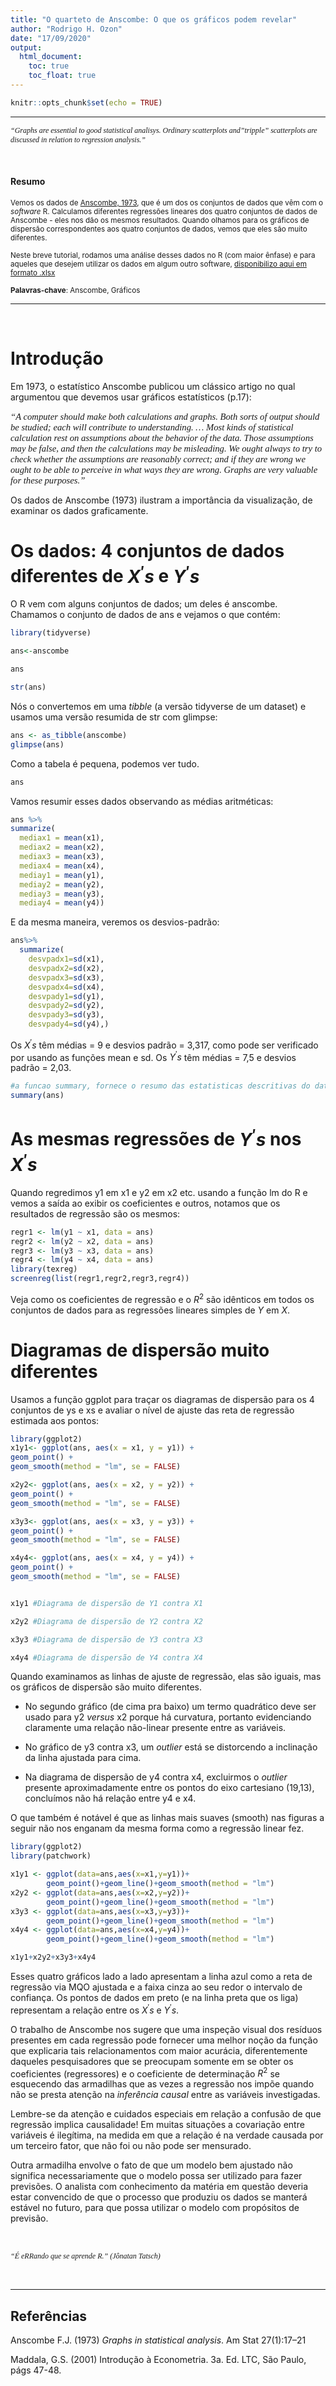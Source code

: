 ```yaml
---
title: "O quarteto de Anscombe: O que os gráficos podem revelar"
author: "Rodrigo H. Ozon"
date: "17/09/2020"
output:
  html_document:
    toc: true
    toc_float: true
---
```


```r
knitr::opts_chunk$set(echo = TRUE)
```

***


<p style="font-family: times, serif; font-size:9pt; font-style:italic">
"Graphs are essential to good statistical analisys. Ordinary scatterplots and "tripple" scatterplots are discussed in relation to regression analysis."
</p>

&nbsp;

#### Resumo

<small>Vemos os dados de [Anscombe, 1973](https://www.sjsu.edu/faculty/gerstman/StatPrimer/anscombe1973.pdf), que é um dos
os conjuntos de dados que vêm com o _software_ R. Calculamos diferentes regressões lineares dos quatro conjuntos de dados de Anscombe - eles nos dão os mesmos resultados. 
Quando olhamos para os gráficos de dispersão correspondentes aos quatro conjuntos de dados, vemos que eles são muito diferentes.

Neste breve tutorial, rodamos uma análise desses dados no R (com maior ênfase) e para aqueles que desejem utilizar os dados em algum outro software, [disponibilizo aqui em formato .xlsx](https://github.com/rhozon/Introdu-o-Econometria-com-Excel/blob/master/Ascombe%20(1973).xlsx?raw=true)

**Palavras-chave**: Anscombe, Gráficos </small>



***

&nbsp;

# Introdução

Em 1973, o estatístico Anscombe publicou um clássico artigo no qual argumentou que
devemos usar gráficos estatísticos (p.17):

<p style="font-family: times, serif; font-size:11pt; font-style:italic">
  "A computer should make both calculations and graphs. Both sorts of output should be
studied; each will contribute to understanding. ... Most kinds of statistical calculation rest on assumptions about the behavior of the data. Those assumptions may be false, and then the calculations may be misleading. We ought always to try to check whether the assumptions are reasonably correct; and if they are wrong we ought to be able to perceive in what ways they are wrong. Graphs are very valuable for these purposes."
</p>

Os dados de Anscombe (1973) ilustram a importância da visualização, de examinar os dados graficamente.

# Os dados: 4 conjuntos de dados diferentes de $X^{'}s$ e $Y^{'}s$

O R vem com alguns conjuntos de dados; um deles é anscombe. Chamamos o conjunto de dados de ans e vejamos o que contém:

```r

library(tidyverse)

ans<-anscombe

ans

str(ans)

```

Nós o convertemos em uma _tibble_ (a versão tidyverse de um dataset) e usamos uma versão resumida de str com glimpse:

```r
ans <- as_tibble(anscombe)
glimpse(ans)
```

Como a tabela é pequena, podemos ver tudo.

```r
ans
```

Vamos resumir esses dados observando as médias aritméticas:

```r
ans %>%
summarize(
  mediax1 = mean(x1),
  mediax2 = mean(x2),
  mediax3 = mean(x3),
  mediax4 = mean(x4),
  mediay1 = mean(y1),
  mediay2 = mean(y2),
  mediay3 = mean(y3),
  mediay4 = mean(y4))
```

E da mesma maneira, veremos os desvios-padrão:

```r
ans%>%
  summarize(
    desvpadx1=sd(x1),
    desvpadx2=sd(x2),
    desvpadx3=sd(x3),
    desvpadx4=sd(x4),
    desvpady1=sd(y1),
    desvpady2=sd(y2),
    desvpady3=sd(y3),
    desvpady4=sd(y4),)
```


Os $X^{'}s$ têm médias = 9 e desvios padrão = 3,317, como pode ser verificado por
usando as funções mean e sd. Os $Y^{'}s$ têm médias = 7,5 e desvios padrão
= 2,03.

```r
#a funcao summary, fornece o resumo das estatisticas descritivas do dataset
summary(ans)
```

# As mesmas regressões de $Y^{'}s$ nos $X^{'}s$

Quando regredimos y1 em x1 e y2 em x2 etc. usando a função lm do R e vemos a saída ao exibir os coeficientes e outros, notamos que os resultados de regressão são os mesmos:

```r
regr1 <- lm(y1 ~ x1, data = ans)
regr2 <- lm(y2 ~ x2, data = ans)
regr3 <- lm(y3 ~ x3, data = ans)
regr4 <- lm(y4 ~ x4, data = ans)
library(texreg)
screenreg(list(regr1,regr2,regr3,regr4))
```

Veja como os coeficientes de regressão e o $R^{2}$ são idênticos em todos os conjuntos de dados para as regressões lineares simples de $Y$ em $X$.


# Diagramas de dispersão muito diferentes


Usamos a função ggplot para traçar os diagramas de dispersão para os 4 conjuntos de ys e xs e avaliar o nível de ajuste das reta de regressão estimada aos pontos:

```r
library(ggplot2)
x1y1<- ggplot(ans, aes(x = x1, y = y1)) +
geom_point() +
geom_smooth(method = "lm", se = FALSE)

x2y2<- ggplot(ans, aes(x = x2, y = y2)) +
geom_point() +
geom_smooth(method = "lm", se = FALSE)

x3y3<- ggplot(ans, aes(x = x3, y = y3)) +
geom_point() +
geom_smooth(method = "lm", se = FALSE)

x4y4<- ggplot(ans, aes(x = x4, y = y4)) +
geom_point() +
geom_smooth(method = "lm", se = FALSE)


x1y1 #Diagrama de dispersão de Y1 contra X1

x2y2 #Diagrama de dispersão de Y2 contra X2

x3y3 #Diagrama de dispersão de Y3 contra X3

x4y4 #Diagrama de dispersão de Y4 contra X4

```




Quando examinamos as linhas de ajuste de regressão, elas são iguais, mas os gráficos de dispersão são muito diferentes. 

- No segundo gráfico (de cima pra baixo) um termo quadrático deve ser usado para y2 *versus* x2 porque há curvatura, portanto evidenciando claramente uma relação não-linear presente entre as variáveis.

- No gráfico de y3 contra x3, um *outlier* está se distorcendo a inclinação
da linha ajustada para cima. 

- Na diagrama de dispersão de y4 contra x4, excluirmos o *outlier* presente aproximadamente entre os pontos do eixo cartesiano (19,13), concluímos não há relação entre y4 e x4.


O que também é notável é que as linhas mais suaves (smooth) nas figuras a seguir não nos enganam da mesma forma como a regressão linear fez.

```r
library(ggplot2)
library(patchwork)

x1y1 <- ggplot(data=ans,aes(x=x1,y=y1))+
        geom_point()+geom_line()+geom_smooth(method = "lm")
x2y2 <- ggplot(data=ans,aes(x=x2,y=y2))+
        geom_point()+geom_line()+geom_smooth(method = "lm")
x3y3 <- ggplot(data=ans,aes(x=x3,y=y3))+
        geom_point()+geom_line()+geom_smooth(method = "lm")
x4y4 <- ggplot(data=ans,aes(x=x4,y=y4))+
        geom_point()+geom_line()+geom_smooth(method = "lm")

x1y1+x2y2+x3y3+x4y4
```


Esses quatro gráficos lado a lado apresentam a linha azul como a reta de regressão via MQO ajustada e a faixa cinza ao seu redor o intervalo de confiança. Os pontos de dados em preto (e na linha preta que os liga) representam a relação entre os $X^{'}s$ e $Y^{'}s$.

O trabalho de Anscombe nos sugere que uma inspeção visual dos resíduos presentes em cada regressão pode fornecer uma melhor noção da função que explicaria tais relacionamentos com maior acurácia, diferentemente daqueles pesquisadores que se preocupam somente em se obter os coeficientes (regressores) e o coeficiente de determinação $R^{2}$ se esquecendo das armadilhas que as vezes a regressão nos impõe quando não se presta atenção na _inferência causal_ entre as variáveis investigadas.


Lembre-se da atenção e cuidados especiais em relação a confusão de que regressão implica causalidade! Em muitas situações a covariação entre variáveis é ilegítima, na medida em que a relação é na verdade causada por um terceiro fator, que não foi ou não pode ser mensurado. 

Outra armadilha envolve o fato de que um modelo bem ajustado não significa necessariamente que o modelo possa ser utilizado para fazer previsões. O analista com conhecimento da matéria em questão deveria estar convencido de que o processo que produziu os dados se manterá estável no futuro, para que possa utilizar o modelo com propósitos de previsão.




&nbsp;

<p style="font-family: times, serif; font-size:9pt; font-style:italic">
"É eRRando que se aprende R." (Jônatan Tatsch)
</p>

&nbsp;


***

## Referências


Anscombe F.J. (1973) _Graphs in statistical analysis_. Am Stat 27(1):17–21

Maddala, G.S. (2001) Introdução à Econometria. 3a. Ed. LTC, São Paulo, págs 47-48.








